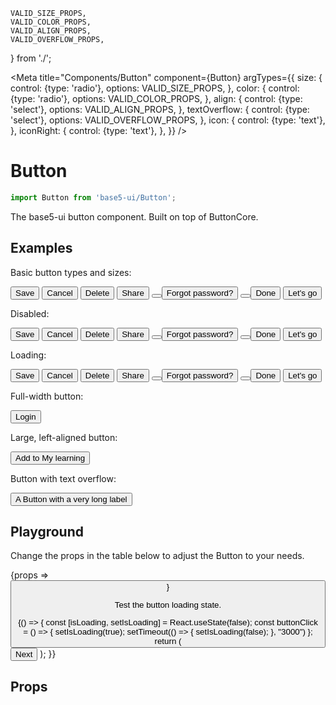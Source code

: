 
	VALID_SIZE_PROPS,
	VALID_COLOR_PROPS,
	VALID_ALIGN_PROPS,
	VALID_OVERFLOW_PROPS,
} from './';

<Meta
	title="Components/Button"
	component={Button}
	argTypes={{
		size: {
			control: {type: 'radio'},
			options: VALID_SIZE_PROPS,
		},
		color: {
			control: {type: 'radio'},
			options: VALID_COLOR_PROPS,
		},
		align: {
			control: {type: 'select'},
			options: VALID_ALIGN_PROPS,
		},
		textOverflow: {
			control: {type: 'select'},
			options: VALID_OVERFLOW_PROPS,
		},
		icon: {
			control: {type: 'text'},
		},
		iconRight: {
			control: {type: 'text'},
		},
	}}
/>

# Button

```js
import Button from 'base5-ui/Button';
```

The base5-ui button component. Built on top of ButtonCore.

## Examples

Basic button types and sizes:

<Canvas>
	<InlineList spacing="s" width="100%">
		<Button color="primary" icon="ok">
			Save
		</Button>
		<Button>Cancel</Button>
		<Button size="medium" color="important">
			Delete
		</Button>
		<Button size="medium" icon="send">
			Share
		</Button>
		<Button icon="tools" size="medium" color="shaded" />
		<Button size="small" color="transparent">
			Forgot password?
		</Button>
		<Button round icon="plus" color="important" />
		<Button isActive size="medium">
			Done
		</Button>
		<Button  iconRight icon="arrow-right" isActive size="medium">
			Let's go
		</Button>
	</InlineList>
</Canvas>

Disabled:

<Canvas>
	<InlineList spacing="s">
		<Button isDisabled color="primary" icon="ok">
			Save
		</Button>
		<Button isDisabled> Cancel</Button>
		<Button isDisabled size="medium" color="important">
			Delete
		</Button>
		<Button isDisabled size="medium" icon="send">
			Share
		</Button>
		<Button isDisabled icon="tools" size="medium" color="shaded" />
		<Button isDisabled size="small" color="transparent">
			Forgot password?
		</Button>
		<Button isDisabled round icon="plus" color="important" />
		<Button isDisabled isActive size="medium">
			Done
		</Button>
		<Button isDisabled iconRight icon="arrow-right" isActive size="medium">
			Let's go
		</Button>
	</InlineList>
</Canvas>

Loading:

<Canvas>
	<InlineList spacing="s">
		<Button isLoading color="primary" icon="ok">
			Save
		</Button>
		<Button isLoading> Cancel</Button>
		<Button isLoading size="medium" color="important">
			Delete
		</Button>
		<Button isLoading size="medium" icon="send">
			Share
		</Button>
		<Button isLoading icon="tools" size="medium" color="shaded" />
		<Button isLoading size="small" color="transparent">
			Forgot password?
		</Button>
		<Button isLoading round icon="plus" color="important" />
		<Button isLoading isActive size="medium">
			Done
		</Button>
		<Button isLoading iconRight icon="arrow-right" isActive size="medium">
			Let's go
		</Button>
	</InlineList>
</Canvas>

Full-width button:

<Canvas>
	<Button fullWidth color="primary" icon="ok">
		Login
	</Button>
</Canvas>

Large, left-aligned button:

<Canvas>
	<Button fullWidth align="left" size="large" color="transparent" icon="plus">
		Add to My learning
	</Button>
</Canvas>

Button with text overflow:

<Canvas>
	<Box width={285}>
		<Button textOverflow="ellipsis" iconRight="chevron">
			A Button with a very long label
		</Button>
	</Box>
</Canvas>

## Playground

Change the props in the table below to adjust the Button to your needs.

<Canvas>
	<Story
		name="Button"
		args={{children: 'Default button', size: 'default', icon: 'ok'}}
	>
		{props => <Button {...props} />}
	</Story>
</Canvas>

Test the button loading state.

<Canvas>
	<Story name="Loading example">
	{() => {
		const [isLoading, setIsLoading] = React.useState(false);
		const buttonClick = () => {
			setIsLoading(true);
			setTimeout(() => {
 			 setIsLoading(false);
			}, "3000")
		};
		return (
				<Button
					iconRight
					icon="arrow-right"
					onClick={buttonClick}
					isLoading={isLoading}
				>
					Next
				</Button>
			);
		}}
	</Story>
</Canvas>

## Props

<ArgsTable story="Button" />
